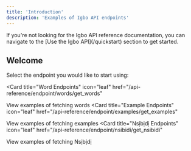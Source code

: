 ```yaml
---
title: 'Introduction'
description: 'Examples of Igbo API endpoints'
---
```


<Note>
  If you're not looking for the Igbo API reference documentation, you can
  navigate to the [Use the Igbo API](/quickstart) section to get started.
</Note>

## Welcome

Select the endpoint you would like to start using:

<Card
  title="Word Endpoints"
  icon="leaf"
  href="/api-reference/endpoint/words/get_words"
>
  View examples of fetching words
</Card>
<Card
  title="Example Endpoints"
  icon="leaf"
  href="/api-reference/endpoint/examples/get_examples"
>
  View examples of fetching examples
</Card>
<Card
  title="Nsịbịdị Endpoints"
  icon="leaf"
  href="/api-reference/endpoint/nsibidi/get_nsibidi"
>
  View examples of fetching Nsịbịdị
</Card>
